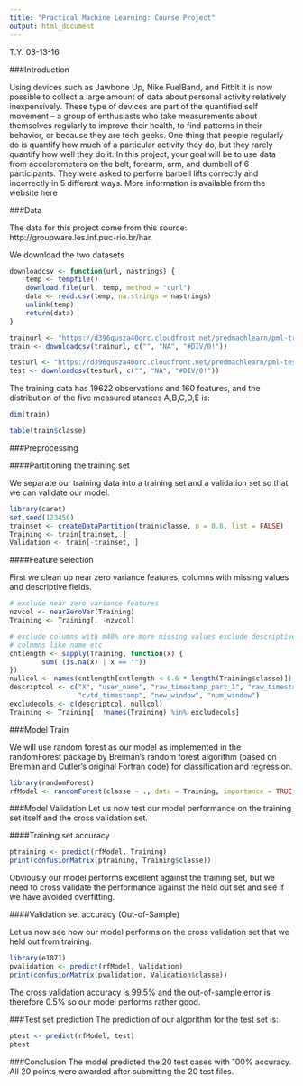 ```yaml
---
title: "Practical Machine Learning: Course Project"
output: html_document
---
```


T.Y.
03-13-16

###Introduction

Using devices such as Jawbone Up, Nike FuelBand, and Fitbit it is now possible to collect a large amount of data about personal activity relatively inexpensively. These type of devices are part of the quantified self movement – a group of enthusiasts who take measurements about themselves regularly to improve their health, to find patterns in their behavior, or because they are tech geeks. One thing that people regularly do is quantify how much of a particular activity they do, but they rarely quantify how well they do it. In this project, your goal will be to use data from accelerometers on the belt, forearm, arm, and dumbell of 6 participants. They were asked to perform barbell lifts correctly and incorrectly in 5 different ways. More information is available from the website here

###Data

The data for this project come from this source: http://groupware.les.inf.puc-rio.br/har.

We download the two datasets
```r
downloadcsv <- function(url, nastrings) {
    temp <- tempfile()
    download.file(url, temp, method = "curl")
    data <- read.csv(temp, na.strings = nastrings)
    unlink(temp)
    return(data)
}

trainurl <- "https://d396qusza40orc.cloudfront.net/predmachlearn/pml-training.csv"
train <- downloadcsv(trainurl, c("", "NA", "#DIV/0!"))

testurl <- "https://d396qusza40orc.cloudfront.net/predmachlearn/pml-testing.csv"
test <- downloadcsv(testurl, c("", "NA", "#DIV/0!"))
```

The training data has 19622 observations and 160 features, and the distribution of the five measured stances A,B,C,D,E is:

```r
dim(train)
```

```r
table(train$classe)
```

###Preprocessing

####Partitioning the training set

We separate our training data into a training set and a validation set so that we can validate our model.

```r
library(caret)
set.seed(123456)
trainset <- createDataPartition(train$classe, p = 0.8, list = FALSE)
Training <- train[trainset, ]
Validation <- train[-trainset, ]
```

####Feature selection

First we clean up near zero variance features, columns with missing values and descriptive fields.
```r
# exclude near zero variance features
nzvcol <- nearZeroVar(Training)
Training <- Training[, -nzvcol]

# exclude columns with m40% ore more missing values exclude descriptive
# columns like name etc
cntlength <- sapply(Training, function(x) {
        sum(!(is.na(x) | x == ""))
})
nullcol <- names(cntlength[cntlength < 0.6 * length(Training$classe)])
descriptcol <- c("X", "user_name", "raw_timestamp_part_1", "raw_timestamp_part_2", 
                 "cvtd_timestamp", "new_window", "num_window")
excludecols <- c(descriptcol, nullcol)
Training <- Training[, !names(Training) %in% excludecols]
```

###Model Train

We will use random forest as our model as implemented in the randomForest package by Breiman's random forest algorithm (based on Breiman and Cutler's original Fortran code) for classification and regression.
```r
library(randomForest)
rfModel <- randomForest(classe ~ ., data = Training, importance = TRUE, ntrees = 10)
```

###Model Validation
Let us now test our model performance on the training set itself and the cross validation set.

####Training set accuracy
```r
ptraining <- predict(rfModel, Training)
print(confusionMatrix(ptraining, Training$classe))
```
Obviously our model performs excellent against the training set, but we need to cross validate the performance against the held out set and see if we have avoided overfitting.

####Validation set accuracy (Out-of-Sample)

Let us now see how our model performs on the cross validation set that we held out from training.

```r
library(e1071)
pvalidation <- predict(rfModel, Validation)
print(confusionMatrix(pvalidation, Validation$classe))
```
The cross validation accuracy is 99.5% and the out-of-sample error is therefore 0.5% so our model performs rather good.

###Test set prediction
The prediction of our algorithm for the test set is:
```r
ptest <- predict(rfModel, test)
ptest
```

###Conclusion
The model predicted the 20 test cases with 100% accuracy. All 20 points were awarded after submitting the 20 test files.


